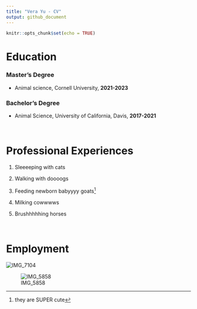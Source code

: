 ```yaml
---
title: "Vera Yu - CV"
output: github_document
---
```


```r
knitr::opts_chunk$set(echo = TRUE)
```

<p align="center">
  # Education
</p>


### Master's Degree

* Animal science, Cornell University, **2021-2023**

### Bachelor's Degree

* Animal Science, University of California, Davis, **2017-2021**

<br>

<p align="center">
  # Professional Experiences
</p>

1. Sleeeeping with cats

2. Walking with doooogs

3. Feeding newborn babyyyy goats^[they are SUPER cute]

4. Milking cowwwws

5. Brushhhhhing horses

<br>

<p align="center">
  # Employment
</p>

![IMG_7104](https://user-images.githubusercontent.com/123325489/216679736-ff48592b-cbc1-404d-903a-c789612a8a94.JPG)
<br>

![IMG_5858](https://user-images.githubusercontent.com/123325489/216679743-118dfef7-c07e-4416-bf06-a9266e5c20ba.jpeg)



